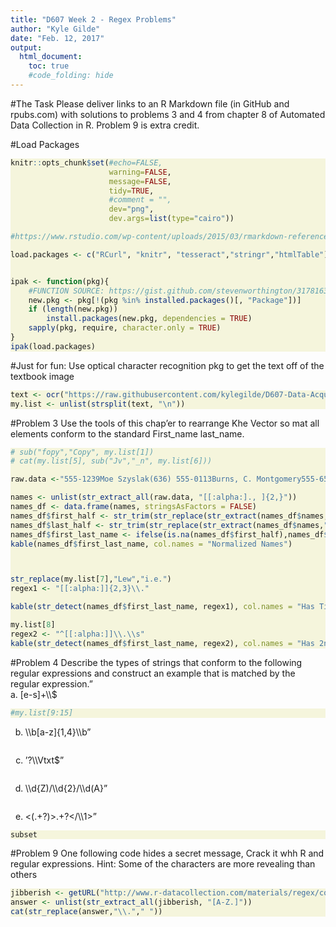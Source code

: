```yaml
---
title: "D607 Week 2 - Regex Problems"
author: "Kyle Gilde"
date: "Feb. 12, 2017"
output: 
  html_document:
    toc: true
    #code_folding: hide
---
```

<style>
div.beige pre { background-color:beige; }
</style>
 <div class = "beige">

#The Task
Please deliver links to an R Markdown file (in GitHub and rpubs.com) with solutions to problems 3 and 4 from chapter 8 of Automated Data Collection in R.  Problem 9 is extra credit.  




#Load Packages
```r
knitr::opts_chunk$set(#echo=FALSE, 
                      warning=FALSE, 
                      message=FALSE,
                      tidy=TRUE,
                      #comment = "",
                      dev="png", 
                      dev.args=list(type="cairo"))

#https://www.rstudio.com/wp-content/uploads/2015/03/rmarkdown-reference.pdf

load.packages <- c("RCurl", "knitr", "tesseract","stringr","htmlTable")


ipak <- function(pkg){
    #FUNCTION SOURCE: https://gist.github.com/stevenworthington/3178163
    new.pkg <- pkg[!(pkg %in% installed.packages()[, "Package"])]
    if (length(new.pkg)) 
        install.packages(new.pkg, dependencies = TRUE)
    sapply(pkg, require, character.only = TRUE)
}
ipak(load.packages)
```


#Just for fun: Use optical character recognition pkg to get the text off of the textbook image
```r
text <- ocr("https://raw.githubusercontent.com/kylegilde/D607-Data-Acquistion/master/week3_problems.jpg")
my.list <- unlist(strsplit(text, "\n"))


```



#Problem 3
Use the tools of this chap'er to rearrange Khe Vector so mat all elements conform to the standard First_name last_name.
```r

# sub("fopy","Copy", my.list[1])
# cat(my.list[5], sub("Jv","_n", my.list[6]))

raw.data <-"555-1239Moe Szyslak(636) 555-0113Burns, C. Montgomery555-6542Rev. Timothy Lovejoy555 8904Ned Flanders636-555-3226Simpson, Homer5553642Dr. Julius Hibbert" 

names <- unlist(str_extract_all(raw.data, "[[:alpha:]., ]{2,}"))
names_df <- data.frame(names, stringsAsFactors = FALSE)
names_df$first_half <- str_trim(str_replace(str_extract(names_df$names,"(, ).+"),",",""))
names_df$last_half <- str_trim(str_replace(str_extract(names_df$names,".+(, )"),",",""))
names_df$first_last_name <- ifelse(is.na(names_df$first_half),names_df$names, str_c(names_df$first_half, " ",names_df$last_half))
kable(names_df$first_last_name, col.names = "Normalized Names")



str_replace(my.list[7],"Lew","i.e.")
regex1 <- "[[:alpha:]]{2,3}\\."

kable(str_detect(names_df$first_last_name, regex1), col.names = "Has Title")

my.list[8]
regex2 <- "^[[:alpha:]]\\.\\s"
kable(str_detect(names_df$first_last_name, regex2), col.names = "Has 2nd Name", caption="I think this is referring to Mr. Burns' first initial")

```

#Problem 4
Describe the types of strings that conform to the following regular expressions and construct an example that is matched by the regular expression."                                                  
a. [e-s]+\\\\$      
```r
#my.list[9:15]

```

b. \\\\b[a-z]{1,4}\\\\b"      
```r

```
c. '?\\\\Vtxt$"           
```r

```
d. \\\\d{Z)/\\\\d{2}/\\\\d(A}"    
```r

```
e. <(.+?)>.+?</\\\\1>"  
```r

subset

```


#Problem 9
One following code hides a secret message, Crack it whh R and regular expressions. Hint: Some of the 
characters are more revealing than others
```r
jibberish <- getURL("http://www.r-datacollection.com/materials/regex/code_exercise.txt")
answer <- unlist(str_extract_all(jibberish, "[A-Z.]"))
cat(str_replace(answer,"\\."," "))
```
</div>
